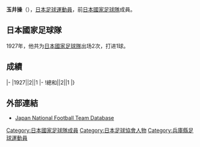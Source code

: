 {{Infobox football biography
|name=玉井操
|image=
|fullname=玉井操
|birth_date={{Birth date|1903|12|16}}
|cityofbirth=[[兵庫縣|兵庫縣]]
|countryofbirth=[[日本|日本]]
|dateofdeath={{Death date and age|1978|12|23|1903|12|16}}
|height=
|position=[[前鋒_(足球)|前鋒]]
|currentclub=
|years=
|clubs=
|caps(goals)=
|nationalyears=1927
|nationalteam=[[日本國家足球隊|日本]]
|nationalcaps(goals)=2 (1)
}}
'''玉井操'''（{{Bd|1903年|12月16日|1978年|12月23日}}），[[日本|日本]][[足球|足球]][[運動員|運動員]]，前[[日本國家足球隊|日本國家足球隊]]成員。

==日本國家足球隊==
1927年，他共为[[日本國家足球隊|日本國家足球隊]]出场2次，打进1球。

==成績==
{{Football player national team statistics|JPN}}
|-
|1927||2||1
|-
!總和||2||1
|}

==外部連結==
{{Reflist}}
*[https://web.archive.org/web/20160319101625/http://www.japannationalfootballteam.com/en/players/tamai_misao.html Japan National Football Team Database]

{{Japan-sport-bio-stub}}
{{Soccer-player-stub}}
[[Category:日本國家足球隊成員|Category:日本國家足球隊成員]]
[[Category:日本足球協會人物|Category:日本足球協會人物]]
[[Category:兵庫縣足球運動員|Category:兵庫縣足球運動員]]
